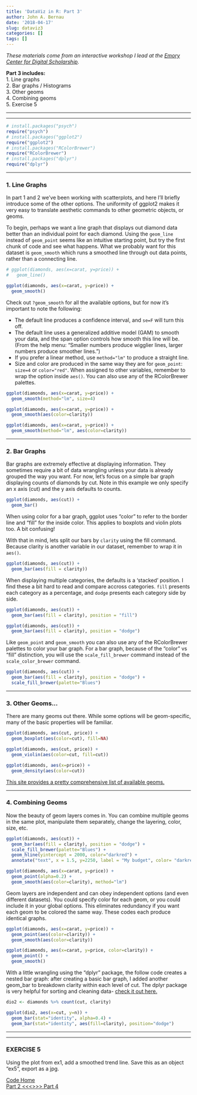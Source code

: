 ```yaml
---
title: 'DataViz in R: Part 3'
author: John A. Bernau
date: '2018-04-17'
slug: dataviz3
categories: []
tags: []
---
```


*These materials come from an interactive workshop I lead at the [Emory Center for Digital Scholarship](http://digitalscholarship.emory.edu/).*   
  
**Part 3 includes:**  
1. Line graphs  
2. Bar graphs / Histograms  
3. Other geoms  
4. Combining geoms  
5. Exercise 5  

  
___
___
  

```r
# install.packages("psych")
require("psych")
# install.packages("ggplot2")
require("ggplot2")
# install.packages("RColorBrewer")
require("RColorBrewer")
# install.packages("dplyr")
require("dplyr")
```

___

### 1. Line Graphs
In part 1 and 2 we've been working with scatterplots, and here I'll briefly introduce some of the other options. The uniformity of ggplot2 makes it very easy to translate aesthetic commands to other geometric objects, or geoms. 

To begin, perhaps we want a line graph that displays out diamond data better than an individual point for each diamond. Using the `geom_line` instead of `geom_point` seems like an intuitive starting point, but try the first chunk of code and see what happens. What we probably want for this dataset is `geom_smooth` which runs a smoothed line through out data points, rather than a connecting line. 


```r
# ggplot(diamonds, aes(x=carat, y=price)) +
#   geom_line()

ggplot(diamonds, aes(x=carat, y=price)) +
  geom_smooth()
```

Check out `?geom_smooth` for all the available options, but for now it's important to note the following:

* The default line produces a confidence interval, and `se=F` will turn this off.
* The default line uses a generalized additive model (GAM) to smooth your data, and the span option controls how smooth this line will be. (From the help menu: "Smaller numbers produce wigglier lines, larger numbers produce smoother lines.")
* If you prefer a linear method, use `method="lm"` to produce a straight line. 
* Size and color are produced in the same way they are for `geom_point`: `size=4` or `color="red"`. When assigned to other variables, remember to wrap the option inside `aes()`. You can also use any of the RColorBrewer palettes.

```r
ggplot(diamonds, aes(x=carat, y=price)) +
  geom_smooth(method="lm", size=4)
```

```r
ggplot(diamonds, aes(x=carat, y=price)) +
  geom_smooth(aes(color=clarity))
```


```r
ggplot(diamonds, aes(x=carat, y=price)) +
  geom_smooth(method="lm", aes(color=clarity))

```


___

### 2. Bar Graphs
Bar graphs are extremely effective at displaying information. They sometimes require a bit of data wrangling unless your data is already grouped the way you want. For now, let's focus on a simple bar graph displaying counts of diamonds by cut. Note in this example we only specify an x axis (cut) and the y axis defaults to counts. 

```r
ggplot(diamonds, aes(cut)) + 
  geom_bar()
```

When using color for a bar graph, ggplot uses "color" to refer to the border line and "fill" for the inside color. This applies to boxplots and violin plots too. A bit confusing! 

With that in mind, lets split our bars by `clarity` using the fill command. Because clarity is another variable in our dataset, remember to wrap it in `aes()`.

```r
ggplot(diamonds, aes(cut)) + 
  geom_bar(aes(fill = clarity))
```

When displaying multiple categories, the defaults is a 'stacked' position. I find these a bit hard to read and compare accross categories. `fill` presents each category as a percentage, and `dodge` presents each category side by side. 

```r
ggplot(diamonds, aes(cut)) + 
  geom_bar(aes(fill = clarity), position = "fill")
```

  
```r
ggplot(diamonds, aes(cut)) + 
  geom_bar(aes(fill = clarity), position = "dodge")
```

Like `geom_point` and `geom_smooth` you can also use any of the RColorBrewer palettes to color your bar graph. For a bar graph, because of the "color" vs "fill" distinction, you will use the `scale_fill_brewer` command instead of the `scale_color_brewer` command.

```r
ggplot(diamonds, aes(cut)) + 
  geom_bar(aes(fill = clarity), position = "dodge") +
  scale_fill_brewer(palette="Blues")
```

___

### 3. Other Geoms...
There are many geoms out there. While some options will be geom-specific, many of the basic properties will be familiar.
  
```r
ggplot(diamonds, aes(cut, price)) + 
  geom_boxplot(aes(color=cut), fill=NA)
```


```r
ggplot(diamonds, aes(cut, price)) + 
  geom_violin(aes(color=cut, fill=cut))
```

```r
ggplot(diamonds, aes(x=price)) + 
  geom_density(aes(color=cut))
```

[This site provides a pretty comprehensive list of available geoms.](http://sape.inf.usi.ch/quick-reference/ggplot2/geom)

___
### 4. Combining Geoms
Now the beauty of geom layers comes in. You can combine multiple geoms in the same plot, manipulate them separately, change the layering, color, size, etc. 

```r
ggplot(diamonds, aes(cut)) + 
  geom_bar(aes(fill = clarity), position = "dodge") +
  scale_fill_brewer(palette="Blues") +
  geom_hline(yintercept = 2000, color="darkred") +
  annotate("text", x = 1.5, y=2250, label = "My budget", color= "darkred")
```


```r
ggplot(diamonds, aes(x=carat, y=price)) +
  geom_point(alpha=0.2) +
  geom_smooth(aes(color=clarity), method="lm")
```

  
Geom layers are independent and can obey independent options (and even different datasets). You could specify color for each geom, or you could include it in your global options. This eliminates redundancy if you want each geom to be colored the same way. These codes each produce identical graphs. 

```r
ggplot(diamonds, aes(x=carat, y=price)) +
  geom_point(aes(color=clarity)) +
  geom_smooth(aes(color=clarity))

ggplot(diamonds, aes(x=carat, y=price, color=clarity)) +
  geom_point() +
  geom_smooth()
```

With a little wrangling using the "dplyr" package, the follow code creates a nested bar graph: after creating a basic bar graph, I added another geom_bar to breakdown clarity within each level of cut. The dplyr package is very helpful for sorting and cleaning data- [check it out here.](http://dplyr.tidyverse.org/)

```r
dio2 <- diamonds %>% count(cut, clarity)

ggplot(dio2, aes(x=cut, y=n)) +
  geom_bar(stat="identity", alpha=0.4) +
  geom_bar(stat="identity", aes(fill=clarity), position="dodge")

```

___
___

### EXERCISE 5
Using the plot from ex1, add a smoothed trend line. Save this as an object "ex5", export as a jpg.  


[Code Home](/xcode/)  
[Part 2 <<<](/code/dataviz2)[>>> Part 4](/code/dataviz4/)
